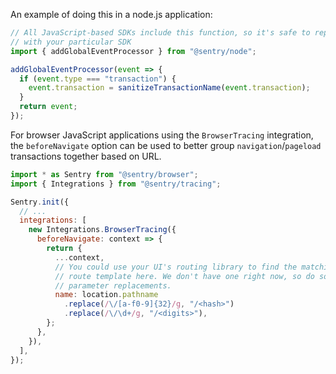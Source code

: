 An example of doing this in a node.js application:

```javascript
// All JavaScript-based SDKs include this function, so it's safe to replace `@sentry/node`
// with your particular SDK
import { addGlobalEventProcessor } from "@sentry/node";

addGlobalEventProcessor(event => {
  if (event.type === "transaction") {
    event.transaction = sanitizeTransactionName(event.transaction);
  }
  return event;
});
```

For browser JavaScript applications using the `BrowserTracing` integration, the `beforeNavigate` option can be used to better group `navigation`/`pageload` transactions together based on URL.

```javascript
import * as Sentry from "@sentry/browser";
import { Integrations } from "@sentry/tracing";

Sentry.init({
  // ...
  integrations: [
    new Integrations.BrowserTracing({
      beforeNavigate: context => {
        return {
          ...context,
          // You could use your UI's routing library to find the matching
          // route template here. We don't have one right now, so do some basic
          // parameter replacements.
          name: location.pathname
            .replace(/\/[a-f0-9]{32}/g, "/<hash>")
            .replace(/\/\d+/g, "/<digits>"),
        };
      },
    }),
  ],
});
```

